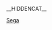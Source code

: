 __HIDDENCAT__
{{WPSS-cat}}
{{Stub Category|article=[[世嘉|世嘉]]|newstub=sega-stub|category=世嘉}}

[[Category:各公司电子游戏小作品|Sega]]